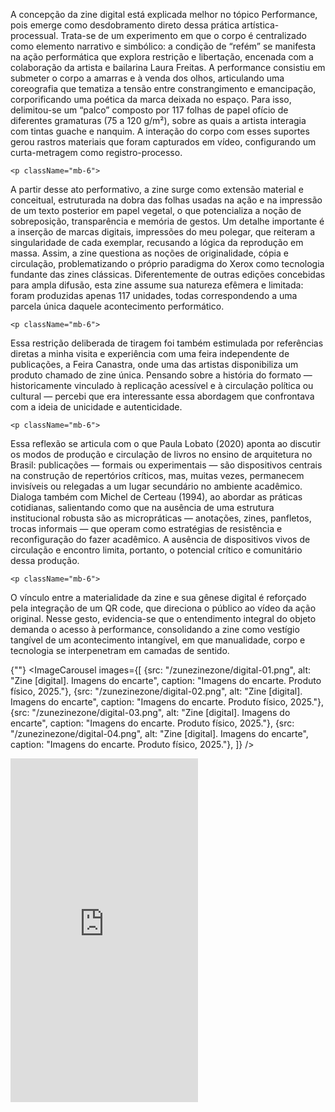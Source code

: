 
<div className="space-y-8">
  <div className="prose prose-lg max-w-none">
    <p className="mb-6">
A concepção da zine digital está explicada melhor no tópico Performance, pois emerge como desdobramento direto dessa prática artística-processual. Trata-se de um experimento em que o corpo é centralizado como elemento narrativo e simbólico: a condição de “refém” se manifesta na ação performática que explora restrição e libertação, encenada com a colaboração da artista e bailarina Laura Freitas. A performance consistiu em submeter o corpo a amarras e à venda dos olhos, articulando uma coreografia que tematiza a tensão entre constrangimento e emancipação, corporificando uma poética da marca deixada no espaço. Para isso, delimitou-se um “palco” composto por 117 folhas de papel ofício de diferentes gramaturas (75 a 120 g/m²), sobre as quais a artista interagia com tintas guache e nanquim. A interação do corpo com esses suportes gerou rastros materiais que foram capturados em vídeo, configurando um curta-metragem como registro-processo.
</p>

    <p className="mb-6">
A partir desse ato performativo, a zine surge como extensão material e conceitual, estruturada na dobra das folhas usadas na ação e na impressão de um texto posterior em papel vegetal, o que potencializa a noção de sobreposição, transparência e memória de gestos. Um detalhe importante é a inserção de marcas digitais, impressões do meu polegar, que reiteram a singularidade de cada exemplar, recusando a lógica da reprodução em massa. Assim, a zine questiona as noções de originalidade, cópia e circulação, problematizando o próprio paradigma do Xerox como tecnologia fundante das zines clássicas. Diferentemente de outras edições concebidas para ampla difusão, esta zine assume sua natureza efêmera e limitada: foram produzidas apenas 117 unidades, todas correspondendo a uma parcela única daquele acontecimento performático.
</p>

    <p className="mb-6">
Essa restrição deliberada de tiragem foi também estimulada por referências diretas a minha visita e experiência com uma feira independente de publicações, a Feira Canastra, onde uma das artistas disponibiliza um produto chamado de zine única. Pensando sobre  a história do formato — historicamente vinculado à replicação acessível e à circulação política ou cultural — percebi que era interessante essa abordagem que confrontava com a ideia de unicidade e autenticidade. 
</p>

    <p className="mb-6">
Essa reflexão se articula com o que Paula Lobato (2020) aponta ao discutir os modos de produção e circulação de livros no ensino de arquitetura no Brasil: publicações — formais ou experimentais — são dispositivos centrais na construção de repertórios críticos, mas, muitas vezes, permanecem invisíveis ou relegadas a um lugar secundário no ambiente acadêmico. Dialoga também com Michel de Certeau (1994), ao abordar as práticas cotidianas, salientando como que na ausência de uma estrutura institucional robusta são as micropráticas — anotações, zines, panfletos, trocas informais — que operam como estratégias de resistência e reconfiguração do fazer acadêmico. A ausência de dispositivos vivos de circulação e encontro limita, portanto, o potencial crítico e comunitário dessa produção.
</p>


    <p className="mb-6">
O vínculo entre a materialidade da zine e sua gênese digital é reforçado pela integração de um QR code, que direciona o público ao vídeo da ação original. Nesse gesto, evidencia-se que o entendimento integral do objeto demanda o acesso à performance, consolidando a zine como vestígio tangível de um acontecimento intangível, em que manualidade, corpo e tecnologia se interpenetram em camadas de sentido.
</p>  
</div>


 {""}
  <ImageCarousel
    images={[
        {src: "/zunezinezone/digital-01.png", alt: "Zine [digital]. Imagens do encarte", caption: "Imagens do encarte. Produto físico, 2025."},
        {src: "/zunezinezone/digital-02.png", alt: "Zine [digital]. Imagens do encarte", caption: "Imagens do encarte. Produto físico, 2025."},
        {src: "/zunezinezone/digital-03.png", alt: "Zine [digital]. Imagens do encarte", caption: "Imagens do encarte. Produto físico, 2025."},
        {src: "/zunezinezone/digital-04.png", alt: "Zine [digital]. Imagens do encarte", caption: "Imagens do encarte. Produto físico, 2025."},
    ]}
  />


  <iframe className="w-full" height="550" src="https://www.youtube.com/embed/8Q1SjRr-68o?si=uNZbJdfJWyjqAsH7" title="YouTube video player" frameborder="0" allow="accelerometer; autoplay; clipboard-write; encrypted-media; gyroscope; picture-in-picture; web-share" referrerpolicy="strict-origin-when-cross-origin" allowfullscreen></iframe>

</div>
